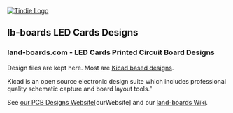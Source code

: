 <a href="https://www.tindie.com/stores/land_boards/" >
<img src="http://land-boards.com/blwiki/images/e/eb/Tindie-larges-v2.png" alt="Tindie Logo">
</img></a>

== lb-boards LED Cards Designs ==

=== land-boards.com - LED Cards Printed Circuit Board Designs ===

Design files are kept here. Most are [http://www.kicad-pcb.org/display/KICAD/KiCad+EDA+Software+Suite/ Kicad based designs].

Kicad is an open source electronic design suite which includes professional quality schematic capture and board layout tools."

See [http://land-boards.com/content/ our PCB Designs Website][ourWebsite] and our [http://land-boards.com/blwiki/ land-boards Wiki].

